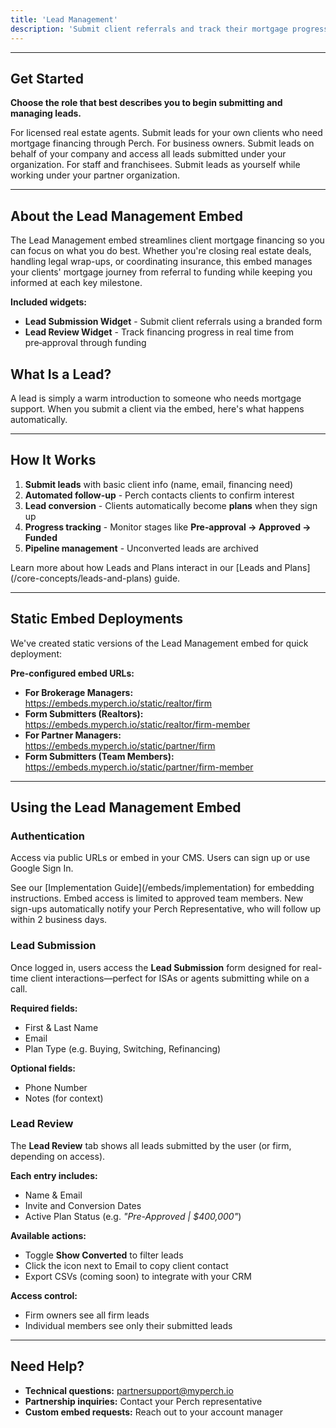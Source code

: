 ```yaml
---
title: 'Lead Management'
description: 'Submit client referrals and track their mortgage progress with Perch’s authenticated embed.'
---
```



---

## Get Started

**Choose the role that best describes you to begin submitting and managing leads.**


<CardGroup cols={3}>
  <Card title="Realtors" href="https://embeds.myperch.io/static/realtor/firm-member" icon="house-chimney-user">
  For licensed real estate agents. Submit leads for your own clients who need mortgage financing through Perch.
  </Card>
  <Card title="Partner Owners" href="https://embeds.myperch.io/static/partner/firm" icon="building">
  For business owners. Submit leads on behalf of your company and access all leads submitted under your organization.
  </Card>
  <Card title="Partner Members" href="https://embeds.myperch.io/static/partner/firm-member" icon="user-tie">
  For staff and franchisees. Submit leads as yourself while working under your partner organization.
  </Card>
</CardGroup>

---

## About the Lead Management Embed

The Lead Management embed streamlines client mortgage financing so you can focus on what you do best. Whether you're closing real estate deals, handling legal wrap-ups, or coordinating insurance, this embed manages your clients' mortgage journey from referral to funding while keeping you informed at each key milestone.

**Included widgets:**
- **Lead Submission Widget** - Submit client referrals using a branded form
- **Lead Review Widget** - Track financing progress in real time from pre‑approval through funding

## What Is a Lead?

A lead is simply a warm introduction to someone who needs mortgage support. When you submit a client via the embed, here's what happens automatically.

---

## How It Works

1. **Submit leads** with basic client info (name, email, financing need)
2. **Automated follow-up** - Perch contacts clients to confirm interest  
3. **Lead conversion** - Clients automatically become **plans** when they sign up
4. **Progress tracking** - Monitor stages like **Pre‑approval → Approved → Funded**
5. **Pipeline management** - Unconverted leads are archived

<Info>
Learn more about how Leads and Plans interact in our [Leads and Plans](/core-concepts/leads-and-plans) guide.
</Info>

---

## Static Embed Deployments

We've created static versions of the Lead Management embed for quick deployment:

**Pre-configured embed URLs:**

- **For Brokerage Managers:**  
  https://embeds.myperch.io/static/realtor/firm  
- **Form Submitters (Realtors):**  
  https://embeds.myperch.io/static/realtor/firm-member  
- **For Partner Managers:**  
  https://embeds.myperch.io/static/partner/firm  
- **Form Submitters (Team Members):**  
  https://embeds.myperch.io/static/partner/firm-member

---

## Using the Lead Management Embed

### Authentication

Access via public URLs or embed in your CMS. Users can sign up or use Google Sign In.

<Note>
See our [Implementation Guide](/embeds/implementation) for embedding instructions.
</Note>

<Warning>
Embed access is limited to approved team members. New sign-ups automatically notify your Perch Representative, who will follow up within 2 business days.
</Warning>

### Lead Submission

Once logged in, users access the **Lead Submission** form designed for real-time client interactions—perfect for ISAs or agents submitting while on a call.

**Required fields:**
- First & Last Name  
- Email  
- Plan Type (e.g. Buying, Switching, Refinancing)

**Optional fields:**
- Phone Number  
- Notes (for context)

### Lead Review

The **Lead Review** tab shows all leads submitted by the user (or firm, depending on access).

**Each entry includes:**
- Name & Email  
- Invite and Conversion Dates  
- Active Plan Status (e.g. _"Pre-Approved | $400,000"_)

**Available actions:**
- Toggle **Show Converted** to filter leads  
- Click the icon next to Email to copy client contact  
- Export CSVs (coming soon) to integrate with your CRM

**Access control:**
- Firm owners see all firm leads
- Individual members see only their submitted leads

---

## Need Help?

- **Technical questions:** [partnersupport@myperch.io](mailto:partnersupport@myperch.io)  
- **Partnership inquiries:** Contact your Perch representative  
- **Custom embed requests:** Reach out to your account manager 